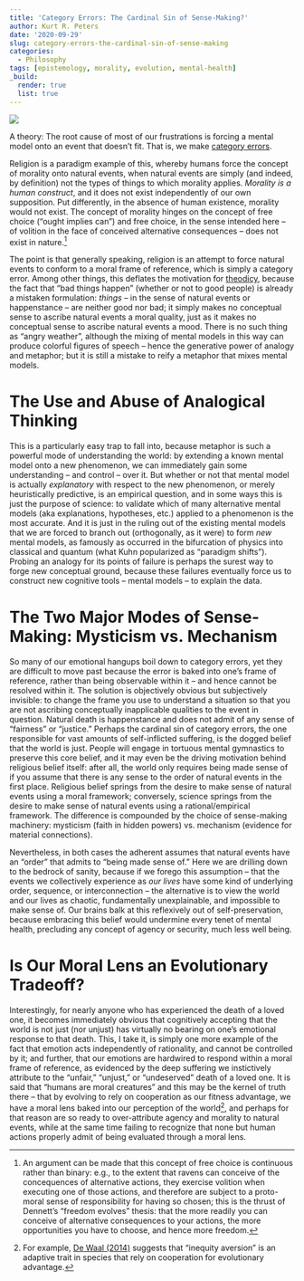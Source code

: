 ```yaml
---
title: 'Category Errors: The Cardinal Sin of Sense-Making?'
author: Kurt R. Peters
date: '2020-09-29'
slug: category-errors-the-cardinal-sin-of-sense-making
categories:
  - Philosophy
tags: [epistemology, morality, evolution, mental-health]
_build:
  render: true
  list: true
---
```


![](/post/2020-09-05-the-scope-of-moral-regard_files/pine-watt-3_Xwxya43hE-unsplash_small.jpg)

A theory: The root cause of most of our frustrations is forcing a mental model onto an event that doesn't fit. That is, we make [category errors](https://plato.stanford.edu/entries/category-mistakes/).

Religion is a paradigm example of this, whereby humans force the concept of morality onto natural events, when natural events are simply (and indeed, by definition) not the types of things to which morality applies. *Morality is a human construct*, and it does not exist independently of our own supposition. Put differently, in the absence of human existence, morality would not exist. The concept of morality hinges on the concept of free choice ("ought implies can") and free choice, in the sense intended here -- of volition in the face of conceived alternative consequences -- does not exist in nature.[^1]

The point is that generally speaking, religion is an attempt to force natural events to conform to a moral frame of reference, which is simply a category error. Among other things, this deflates the motivation for [theodicy](https://plato.stanford.edu/entries/evil/), because <span class="hilite">the fact that "bad things happen" (whether or not to good people) is already a mistaken formulation</span>: *things* -- in the sense of natural events or happenstance -- are neither good nor bad; it simply makes no conceptual sense to ascribe natural events a moral quality, just as it makes no conceptual sense to ascribe natural events a mood. There is no such thing as "angry weather", although the mixing of mental models in this way can produce colorful figures of speech -- hence the generative power of analogy and metaphor; but it is still a mistake to reify a metaphor that mixes mental models. 

# The Use and Abuse of Analogical Thinking

This is a particularly easy trap to fall into, because metaphor is such a powerful mode of understanding the world: by extending a known mental model onto a new phenomenon, we can immediately gain some understanding -- and control -- over it. But whether or not that mental model is actually *explanatory* with respect to the new phenomenon, or merely heuristically predictive, is an empirical question, and in some ways this is just the purpose of science: to validate which of many alternative mental models (aka explanations, hypotheses, etc.) applied to a phenomenon is the most accurate. And it is just in the ruling out of the existing mental models that we are forced to branch out (orthogonally, as it were) to form *new* mental models, as famously as occurred in the bifurcation of physics into classical and quantum (what Kuhn popularized as "paradigm shifts"). Probing an analogy for its points of failure is perhaps the surest way to forge new conceptual ground, because these failures eventually force us to construct new cognitive tools -- mental models -- to explain the data.

# The Two Major Modes of Sense-Making: Mysticism vs. Mechanism

So many of our emotional hangups boil down to category errors, yet they are difficult to move past because the error is baked into one's frame of reference, rather than being observable within it -- and hence cannot be resolved within it. The solution is objectively obvious but subjectively invisible: to change the frame you use to understand a situation so that you are not ascribing conceptually inapplicable qualities to the event in question. Natural death is happenstance and does not admit of any sense of "fairness" or "justice." Perhaps the cardinal sin of category errors, the one responsible for vast amounts of self-inflicted suffering, is the dogged belief that the world is just. People will engage in tortuous mental gymnastics to preserve this core belief, and it may even be the driving motivation behind religious belief itself: after all, the world only requires being made sense of if you assume that there is any sense to the order of natural events in the first place. Religious belief springs from the desire to make sense of natural events using a moral framework; conversely, science springs from the desire to make sense of natural events using a rational/empirical framework. The difference is compounded by the choice of sense-making machinery: mysticism (faith in hidden powers) vs. mechanism (evidence for material connections).

Nevertheless, in both cases the adherent assumes that natural events have an "order" that admits to "being made sense of." Here we are drilling down to the bedrock of sanity, because if we forego this assumption -- that the events we collectively experience as *our lives* have some kind of underlying order, sequence, or interconnection -- the alternative is to view the world and our lives as chaotic, fundamentally unexplainable, and impossible to make sense of. Our brains balk at this reflexively out of self-preservation, because embracing this belief would undermine every tenet of mental health, precluding any concept of agency or security, much less well being.

# Is Our Moral Lens an Evolutionary Tradeoff?

Interestingly, for nearly anyone who has experienced the death of a loved one, it becomes immediately obvious that cognitively accepting that the world is not just (nor unjust) has virtually no bearing on one's emotional response to that death. This, I take it, is simply one more example of the fact that emotion acts independently of rationality, and cannot be controlled by it; and further, that our emotions are hardwired to respond within a moral frame of reference, as evidenced by the deep suffering we instictively attribute to the "unfair," "unjust," or "undeserved" death of a loved one. It is said that "humans are moral creatures" and this may be the kernel of truth there -- that by evolving to rely on cooperation as our fitness advantage, we have a moral lens baked into our perception of the world[^2], and perhaps for that reason are so ready to over-attribute agency and morality to natural events, while at the same time failing to recognize that none but human actions properly admit of being evaluated through a moral lens.

[^1]: An argument can be made that this concept of free choice is continuous rather than binary: e.g., to the extent that ravens can conceive of the concequences of alternative actions, they exercise volition when executing one of those actions, and therefore are subject to a proto-moral sense of responsibility for having so chosen; this is the thrust of Dennett's "freedom evolves" thesis: that the more readily you can conceive of alternative consequences to your actions, the more opportunities you have to choose, and hence more freedom.

[^2]: For example, [De Waal (2014)](https://science.sciencemag.org/content/346/6207/1251776) suggests that "inequity aversion" is an adaptive trait in species that rely on cooperation for evolutionary advantage.